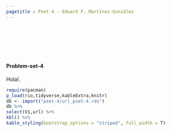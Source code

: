 ```yaml
---
pagetitle : Pset-4 - Eduard F. Martínez-González
---
```


<br>  </br>

<br>  </br>

#### Problem-set-4

Hola!.

```r
require(pacman)
p_load(rio,tidyverse,kableExtra,knitr)
db <- import("pset-4/url_pset-4.rds")
db %>% 
select(V1,url) %>% 
kbl() %>%
kable_styling(bootstrap_options = "striped", full_width = T)
```

